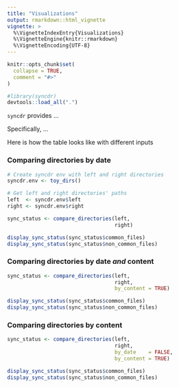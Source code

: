 ```yaml
---
title: "Visualizations"
output: rmarkdown::html_vignette
vignette: >
  %\VignetteIndexEntry{Visualizations}
  %\VignetteEngine{knitr::rmarkdown}
  %\VignetteEncoding{UTF-8}
---
```


```r
knitr::opts_chunk$set(
  collapse = TRUE,
  comment = "#>"
)
```

```r
#library(syncdr)
devtools::load_all(".")
```

`syncdr` provides ...

Specifically, ...

Here is how the table looks like with different inputs

### Comparing directories by date 

```r

# Create syncdr env with left and right directories
syncdr.env <- toy_dirs()

# Get left and right directories' paths 
left  <- syncdr.env$left
right <- syncdr.env$right

```

```r
sync_status <- compare_directories(left, 
                                   right)

display_sync_status(sync_status$common_files)
display_sync_status(sync_status$non_common_files)

```

### Comparing directories by date *and* content

```r

sync_status <- compare_directories(left, 
                                   right,
                                   by_content = TRUE)

display_sync_status(sync_status$common_files)
display_sync_status(sync_status$non_common_files)

```

### Comparing directories by content  

```r

sync_status <- compare_directories(left, 
                                   right,
                                   by_date    = FALSE,
                                   by_content = TRUE)

display_sync_status(sync_status$common_files)
display_sync_status(sync_status$non_common_files)
```
